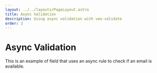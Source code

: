 ```yaml
---
layout: ../../layouts/PageLayout.astro
title: Async Validation
description: Using async validation with vee-validate
order: 3
---
```



# Async Validation

This is an example of field that uses an async rule to check if an email is available.

<LiveExample id="vee-validate-v4-async-validation" />
